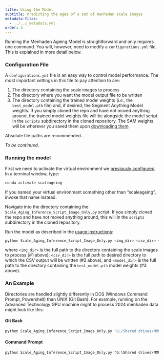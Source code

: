 ```yaml
---
title: Using the Model
subtitle: Predicting the ages of a set of menhaden scale images
metadata-files:
  - ../../_metadata.yml
order: 3
---
```


Running the Menhaden Ageing Model is straightforward and only requires one command. You will, however, need to modify a `configurations.yml` file. This is explained in more detail below.

### Configuration File

A `configurations.yml` file is an easy way to control model performance. The most important settings in this file to pay attention to are:

1. The directory containing the scale images to process
2. The directory where you want the model output file to be written
3. The directory containing the trained model weights (*i.e.*, the `best_model.pth` file) and, if desired, the Segment Anything Model weights. If you simply cloned the repo and have not moved anything around, the trained model weights file will be alongside the model script in the `scripts` subdirectory in the cloned repository. The SAM weights will be wherever you saved them upon [downloading them](setup.qmd#clone-the-repository).

Absolute file paths are recommended...

*To be continued.*

### Running the model

First we need to activate the virtual environment we [previously configured](setup.qmd#create-a-virtual-environment). In a terminal window, type:

```bash
conda activate scaleageing
```

:::{.callout-tip}
If you named your virtual environment something other than "scaleageing", invoke that name instead.
:::

Navigate into the directory containing the `Scale_Aging_Inference_Script_Image_Only.py` script. If you simply cloned the repo and have not moved anything around, this will in the `scripts` subdirectory in the cloned repository.

Run the model as described in the [usage instructions](../../index.qmd#usage):

```bash
python Scale_Aging_Inference_Script_Image_Only.py <img_dir> <csv_dir> <model_dir>
```

where `<img_dir>` is the full path to the directory containing the scale images to process (#1 above), `<csv_dir>` is the full path to desired directory to which the CSV output will be written  (#2 above), and `<model_dir>` is the full path to the directory containing the `best_model.pth` model weights (#3 above).

### An Example

Directories are handled slightly differently in DOS (Windows Command Prompt, Powershell) than UNIX (Git Bash). For example, running on the Advanced Technology GPU machine might to process 2024 menhaden data might look like this:

#### Git Bash

```bash
python Scale_Aging_Inference_Script_Image_Only.py "G:/Shared drives/NMFS SEFSC FATES Advanced Technology/BIOLOGY_LIFE_HISTORY_DATA/Atlantic menhaden to be tested w active learning/subset" "G:/Shared drives/NMFS SEFSC FATES Advanced Technology/BIOLOGY_LIFE_HISTORY_DATA/Atlantic menhaden to be tested w active learning/model_age_predictions" "C:/Users/user.name/Documents/GitHubRepos/FATES-BLH-ScaleAgeing/scripts"
```

#### Command Prompt

```dosbat
python Scale_Aging_Inference_Script_Image_Only.py “G:\Shared drives\NMFS SEFSC FATES Advanced Technology\BIOLOGY_LIFE_HISTORY_DATA\Atlantic menhaden to be tested w active learning\subset” “C:\Shared drives\NMFS SEFSC FATES Advanced Technology\BIOLOGY_LIFE_HISTORY_DATA\Atlantic menhaden to be tested w active learning\model_age_predictions” “C:\Users\user.name\Documents\GitHubRepos\FATES-BLH-ScaleAgeing\scripts”
```